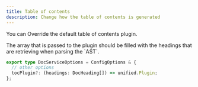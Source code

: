 ```yaml
---
title: Table of contents
description: Change how the table of contents is generated
---
```


You can Override the default table of contents plugin.

<Info>
  The array that is passed to the plugin should be filled with the headings that are retrieving when parsing the `AST`.
</Info>

```ts
export type DocServiceOptions = ConfigOptions & {
  // other options
  tocPlugin?: (headings: DocHeading[]) => unified.Plugin;
};


```
